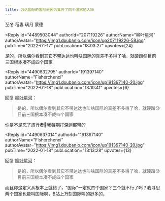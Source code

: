 ```yaml
---
title: 万达国际的国际是因为集齐了四个国家的人吗
---
```



<Forum groupName="原神" groupUrl="https://www.douban.com/group/genshin/" archivedAt="2025-05-16T16:49:41.376Z">
  <Post
    id="258129857"
    title="万达国际的国际是因为集齐了四个国家的人吗"
    url="https://www.douban.com/group/topic/258129857/?_spm_id=MjMxNzk4ODIx"
    pubTime="2022-01-21"
    highlightUserId="191397140"
  >
至冬 稻妻 璃月 蒙德

<Reply
  id="4489503044"
  authorId="207119226"
  authorName="柳叶星河"
  authorAvatar="https://img1.doubanio.com/icon/up207119226-58.jpg"
  pubTime="2022-01-17"
  pubLocation="18:03:27"
  upvotes={24}
>
是的，所以偶尔看到其它不带达达也叫啥国际的真差不多得了哈，就硬蹭😓目前三国根本凑不成四个国家
</Reply>

<Reply
  id="4490632795"
  authorId="191397140"
  authorName="Fisherchenxi"
  authorAvatar="https://img1.doubanio.com/icon/up191397140-20.jpg"
  pubTime="2022-01-18"
  pubLocation="13:10:41"
  upvotes={6}
>
回复 [柳叶星河](https://www.douban.com/people/207119226/)：
 > 是的，所以偶尔看到其它不带达达也叫啥国际的真差不多得了哈，就硬蹭😓目前三国根本凑不成四个国家

你是不是忘了旅行者🤔我每期打深渊都带的
</Reply>

<Reply
  id="4490637014"
  authorId="191397140"
  authorName="Fisherchenxi"
  authorAvatar="https://img1.doubanio.com/icon/up191397140-20.jpg"
  pubTime="2022-01-18"
  pubLocation="13:13:28"
  upvotes={13}
>
回复 [柳叶星河](https://www.douban.com/people/207119226/)：
 > 是的，所以偶尔看到其它不带达达也叫啥国际的真差不多得了哈，就硬蹭😓目前三国根本凑不成四个国家

而且你这定义从根本上就错了，"国际"一定就四个国家？三个就不行了吗？我寻思两个国家也能叫国际啊，B站上万刻国际叫的挺多的。
</Reply>
  </Post>
</Forum>
